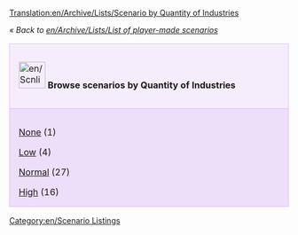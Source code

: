 [[Translation:en/Archive/Lists/Scenario by Quantity of Industries]]

''« Back to [[en/Archive/Lists/List of player-made scenarios]]''

{| cellspacing="3" class="mainpagetable" align="center" width="100%"
|- valign="top" 
|style="font-size: 100%; BACKGROUND-COLOR: #F5EDFC; border: 1px solid #E1BBFF; margin: 0; padding: 1em; text-align: left; width:14%"|[[File:en/Scnlist-industries.png|48px]] <font size="3">'''Browse scenarios by Quantity of Industries'''</font>
|-
|style="font-size: 100%; BACKGROUND-COLOR: #EDDEFA; border: 1px solid #E1BBFF; margin: 0; padding: 1em 1em 0em 1em; text-align: left;"|

[[en/Archive/Lists/Scenarios by Quantity of Industries - None|None]] (1)

[[en/Archive/Lists/Scenarios by Quantity of Industries - Low|Low]] (4)

[[en/Archive/Lists/Scenarios by Quantity of Industries - Normal|Normal]] (27)

[[en/Archive/Lists/Scenarios by Quantity of Industries - High|High]] (16)

|}

[[Category:en/Scenario Listings]]